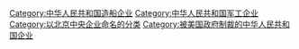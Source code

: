 {{Catmore}}

[[Category:中华人民共和国造船企业|Category:中华人民共和国造船企业]]
[[Category:中华人民共和国军工企业|Category:中华人民共和国军工企业]]
[[Category:以北京中央企业命名的分类|Category:以北京中央企业命名的分类]]
[[Category:被美国政府制裁的中华人民共和国企业|Category:被美国政府制裁的中华人民共和国企业]]